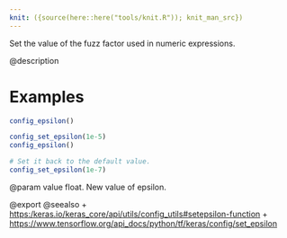 ```yaml
---
knit: ({source(here::here("tools/knit.R")); knit_man_src})
---
```

Set the value of the fuzz factor used in numeric expressions.

@description

# Examples
```r
config_epsilon()
```

```r
config_set_epsilon(1e-5)
config_epsilon()
```

```r
# Set it back to the default value.
config_set_epsilon(1e-7)
```

@param value float. New value of epsilon.

@export
@seealso
+ <https:/keras.io/keras_core/api/utils/config_utils#setepsilon-function>
+ <https://www.tensorflow.org/api_docs/python/tf/keras/config/set_epsilon>

